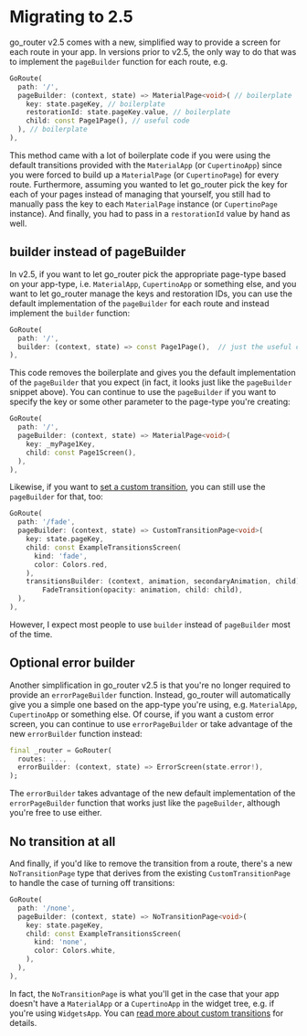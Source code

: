 # Migrating to 2.5

go_router v2.5 comes with a new, simplified way to provide a screen for each
route in your app. In versions prior to v2.5, the only way to do that was to
implement the `pageBuilder` function for each route, e.g.

```dart
GoRoute(
  path: '/',
  pageBuilder: (context, state) => MaterialPage<void>( // boilerplate
    key: state.pageKey, // boilerplate
    restorationId: state.pageKey.value, // boilerplate
    child: const Page1Page(), // useful code
  ), // boilerplate
),
```

This method came with a lot of boilerplate code if you were using the default
transitions provided with the `MaterialApp` (or `CupertinoApp`) since you were
forced to build up a `MaterialPage` (or `CupertinoPage`) for every route.
Furthermore, assuming you wanted to let go_router pick the key for each of your
pages instead of managing that yourself, you still had to manually pass the key
to each `MaterialPage` instance (or `CupertinoPage` instance). And finally, you
had to pass in a `restorationId` value by hand as well.

## builder instead of pageBuilder

In v2.5, if you want to let go_router pick the appropriate page-type based on
your app-type, i.e. `MaterialApp`, `CupertinoApp` or something else, and you
want to let go_router manage the keys and restoration IDs, you can use the
default implementation of the `pageBuilder` for each route and instead implement
the `builder` function:

```dart
GoRoute(
  path: '/',
  builder: (context, state) => const Page1Page(),  // just the useful code!
),
```

This code removes the boilerplate and gives you the default implementation of
the `pageBuilder` that you expect (in fact, it looks just like the `pageBuilder`
snippet above). You can continue to use the `pageBuilder` if you want to specify
the key or some other parameter to the page-type you're creating:

```dart
GoRoute(
  path: '/',
  pageBuilder: (context, state) => MaterialPage<void>(
    key: _myPage1Key,
    child: const Page1Screen(),
  ),
),
```

Likewise, if you want to [set a custom transition](/transitions), you can still
use the `pageBuilder` for that, too:

```dart
GoRoute(
  path: '/fade',
  pageBuilder: (context, state) => CustomTransitionPage<void>(
    key: state.pageKey,
    child: const ExampleTransitionsScreen(
      kind: 'fade',
      color: Colors.red,
    ),
    transitionsBuilder: (context, animation, secondaryAnimation, child) =>
        FadeTransition(opacity: animation, child: child),
  ),
),
```

However, I expect most people to use `builder` instead of `pageBuilder` most of
the time.

## Optional error builder

Another simplification in go_router v2.5 is that you're no longer required to
provide an `errorPageBuilder` function. Instead, go_router will automatically
give you a simple one based on the app-type you're using, e.g. `MaterialApp`,
`CupertinoApp` or something else. Of course, if you want a custom error screen,
you can continue to use `errorPageBuilder` or take advantage of the new
`errorBuilder` function instead:

```dart
final _router = GoRouter(
  routes: ...,
  errorBuilder: (context, state) => ErrorScreen(state.error!),
);
```

The `errorBuilder` takes advantage of the new default implementation of the
`errorPageBuilder` function that works just like the `pageBuilder`, although
you're free to use either.

## No transition at all

And finally, if you'd like to remove the transition from a route, there's a new
`NoTransitionPage` type that derives from the existing `CustomTransitionPage` to
handle the case of turning off transitions:

```dart
GoRoute(
  path: '/none',
  pageBuilder: (context, state) => NoTransitionPage<void>(
    key: state.pageKey,
    child: const ExampleTransitionsScreen(
      kind: 'none',
      color: Colors.white,
    ),
  ),
),
```

In fact, the `NoTransitionPage` is what you'll get in the case that your app
doesn't have a `MaterialApp` or a `CupertinoApp` in the widget tree, e.g. if
you're using `WidgetsApp`. You can [read more about custom
transitions](/transitions) for details.